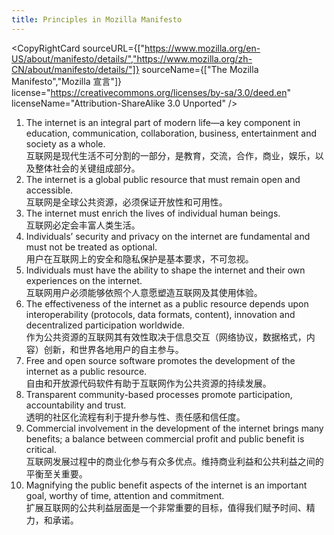 ```yaml
---
title: Principles in Mozilla Manifesto
---
```



<CopyRightCard
    sourceURL={["https://www.mozilla.org/en-US/about/manifesto/details/","https://www.mozilla.org/zh-CN/about/manifesto/details/"]}
    sourceName={["The Mozilla Manifesto","Mozilla 宣言"]}
    license="https://creativecommons.org/licenses/by-sa/3.0/deed.en"
    licenseName="Attribution-ShareAlike 3.0 Unported"
/>

1. The internet is an integral part of modern life—a key component in education, communication, collaboration, 
business, entertainment and society as a whole. <br />
互联网是现代生活不可分割的一部分，是教育，交流，合作，商业，娱乐，以及整体社会的关键组成部分。
2. The internet is a global public resource that must remain open and accessible. <br />
互联网是全球公共资源，必须保证开放性和可用性。
3. The internet must enrich the lives of individual human beings. <br />
互联网必定会丰富人类生活。
4. Individuals’ security and privacy on the internet are fundamental and must not be treated as optional. <br />
用户在互联网上的安全和隐私保护是基本要求，不可忽视。
5. Individuals must have the ability to shape the internet and their own experiences on the internet. <br />
互联网用户必须能够依照个人意愿塑造互联网及其使用体验。
6. The effectiveness of the internet as a public resource depends upon interoperability (protocols, data formats, 
content), innovation and decentralized participation worldwide. <br />
作为公共资源的互联网其有效性取决于信息交互（网络协议，数据格式，内容）创新，和世界各地用户的自主参与。
7. Free and open source software promotes the development of the internet as a public resource. <br />
自由和开放源代码软件有助于互联网作为公共资源的持续发展。
8. Transparent community-based processes promote participation, accountability and trust. <br />
透明的社区化流程有利于提升参与性、责任感和信任度。
9. Commercial involvement in the development of the internet brings many benefits; a balance between commercial 
profit and public benefit is critical. <br />
互联网发展过程中的商业化参与有众多优点。维持商业利益和公共利益之间的平衡至关重要。
10. Magnifying the public benefit aspects of the internet is an important goal, worthy of time, attention and 
commitment. <br />
扩展互联网的公共利益层面是一个非常重要的目标，值得我们赋予时间、精力，和承诺。